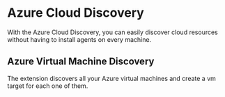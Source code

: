 # Azure Cloud Discovery

With the Azure Cloud Discovery, you can easily discover cloud resources without having to install agents on every machine.

## Azure Virtual Machine Discovery
The extension discovers all your Azure virtual machines and create a vm target for each one of them.